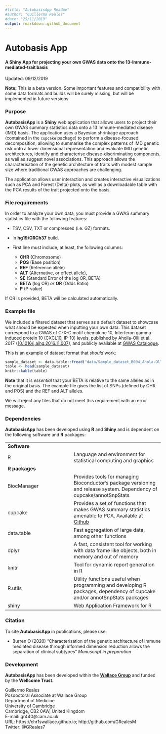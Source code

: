 ```yaml
---
#title: "AutobasisApp Readme"
#author: "Guillermo Reales"
#date: "25/11/2019"
output: rmarkdown::github_document
---
```


# Autobasis App
#### A Shiny App for projecting your own GWAS data onto the 13-Immune-mediated-trait basis  

Updated: 09/12/2019

**Note:** This is a beta version. Some important features and compatibility with some data formats and builds will be surely missing, but will be implemented in future versions

###  Purpose

**AutobasisApp** is a **Shiny** web application that allows users to project their own GWAS summary statistics data onto a 13 Immune-mediated disease (IMD) basis.
The application uses a Bayesian shrinkage approach (contained in the `cupcake` package) to perform a disease-focused decomposition, allowing to summarise the complex patterns of IMD genetic risk onto a lower dimensional representation and evaluate IMD genetic architectures, identify and characterise disease-discriminating components, as well as suggest novel associations. This approach allows the characterisation of the genetic architecture of traits with modest sample size where traditional GWAS approaches are challenging. 

The application allows user interaction and creates interactive visualizations such as PCA and Forest (Delta) plots, as well as a downloadable table with the PCA results of the trait projected onto the basis.


### File requirements

In order to analyze your own data, you must provide a GWAS summary statistics file with the following features:

- TSV, CSV, TXT or compressed (i.e. GZ) formats.

- In **hg19/GRCh37** build.

- First line must include, at least, the following columns: 
  
    - **CHR** (Chromosome)
    - **POS** (Base position)
    - **REF** (Reference allele)
    - **ALT** (Alternative, or effect allele), 
    - **SE** (Standard Error of the log OR, BETA)
    - **BETA** (log OR) *or* **OR** (Odds Ratio)
    - **P** (P-value)
      
If OR is provided, BETA will be calculated automatically.
  
  
### Example file

We included a filtered dataset that serves as a default dataset to showcase what should be expected when inputting your own data.
This dataset correspond to a GWAS of C-X-C motif chemokine 10, Interferon gamma-induced protein 10 (CXCL10, IP-10) levels, published by Aholla-Olli et al., 2017 ([10.1016/j.ajhg.2016.11.007](https://doi.org/10.1016/j.ajhg.2016.11.007)), and publicly available at [GWAS Catalogue](http://computationalmedicine.fi/data#Cytokine_GWAS).

This is an example of dataset format that *should* work:

```r
sample_dataset <- data.table::fread("data/Sample_dataset_B004_Ahola-Olli_27989323_1.tsv")
table <- head(sample_dataset)
knitr::kable(table)
```

**Note** that it is *essential* that your BETA is relative to the same alleles as in the original basis.  The example file gives the list of SNPs (defined by CHR and POS) and the REF and ALT alleles.

We will reject any files that do not meet this requirement with an error message.


### Dependencies

**AutobasisApp** has been developed using **R** and **Shiny** and is dependent on the following software and **R** packages:

|  |   |
--- | ----
**Software**   | 
R  | Language and environment for statistical computing and graphics
**R packages** |
BiocManager | Provides tools for managing Bioconductor's package versioning and release system. Dependency of cupcake/annotSnpStats
cupcake | Provides a set of functions that makes GWAS summary statistics amenable to PCA. Available at [Github](https://github.com/ollyburren/cupcake)
data.table | Fast aggregation of large data, among other functions
dplyr  | A fast, consistent tool for working with data frame like objects, both in memory and out of memory
knitr  | Tool for dynamic report generation in R
R.utils | Utility functions useful when programming and developing R packages, dependency of cupcake and/or annotSnpStats packages
shiny  | Web Application Framework for R


### Citation

To cite **AutobasisApp** in publications, please use:

- Burren O (2020) "Characterisation of the genetic architecture of immune mediated disease through informed dimension reduction allows the separation of clinical subtypes" *Manuscript in preparation*


### Development

**AutobasisApp** has been developed within the [**Wallace Group**](https://chr1swallace.github.io) and funded by the **Wellcome Trust**.  

Guillermo Reales  
Posdoctoral Associate at Wallace Group  
Department of Medicine  
University of Cambridge  
Cambridge, CB2 0AW, United Kingdom  
E-mail: gr440@cam.ac.uk  
URL: https://chr1swallace.github.io; http://github.com/GRealesM  
Twitter: @GReales7  
